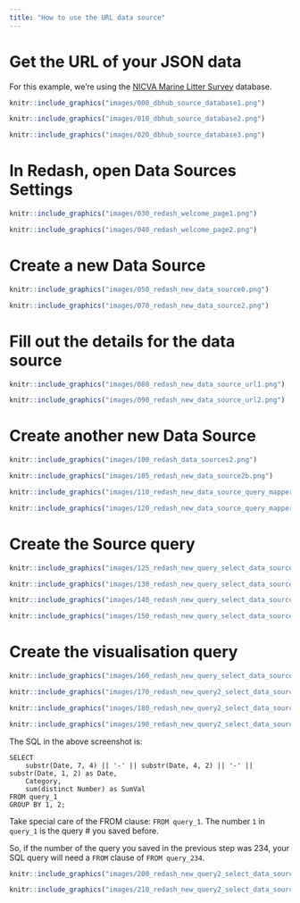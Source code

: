 ```yaml
---
title: "How to use the URL data source"
---
```


# Get the URL of your JSON data

For this example, we're using the [NICVA Marine Litter Survey](https://dbhub.io/nicva/Marine%20Litter%20Survey%20(Keep%20Northern%20Ireland%20Beautiful).sqlite) database.

```r
knitr::include_graphics("images/000_dbhub_source_database1.png")
```

```r
knitr::include_graphics("images/010_dbhub_source_database2.png")
```

```r
knitr::include_graphics("images/020_dbhub_source_database3.png")
```

# In Redash, open Data Sources Settings

```r
knitr::include_graphics("images/030_redash_welcome_page1.png")
```

```r
knitr::include_graphics("images/040_redash_welcome_page2.png")
```

# Create a new Data Source

```r
knitr::include_graphics("images/050_redash_new_data_source0.png")
```

```r
knitr::include_graphics("images/070_redash_new_data_source2.png")
```

# Fill out the details for the data source

```r
knitr::include_graphics("images/080_redash_new_data_source_url1.png")
```

```r
knitr::include_graphics("images/090_redash_new_data_source_url2.png")
```

# Create another new Data Source

```r
knitr::include_graphics("images/100_redash_data_sources2.png")
```

```r
knitr::include_graphics("images/105_redash_new_data_source2b.png")
```

```r
knitr::include_graphics("images/110_redash_new_data_source_query_mapper1.png")
```

```r
knitr::include_graphics("images/120_redash_new_data_source_query_mapper2.png")
```

# Create the Source query

```r
knitr::include_graphics("images/125_redash_new_query_select_data_source0.png")
```

```r
knitr::include_graphics("images/130_redash_new_query_select_data_source1.png")
```

```r
knitr::include_graphics("images/140_redash_new_query_select_data_source2.png")
```

```r
knitr::include_graphics("images/150_redash_new_query_select_data_source3.png")
```

# Create the visualisation query

```r
knitr::include_graphics("images/160_redash_new_query_select_data_source4.png")
```

```r
knitr::include_graphics("images/170_redash_new_query2_select_data_source1.png")
```

```r
knitr::include_graphics("images/180_redash_new_query2_select_data_source2.png")
```

```r
knitr::include_graphics("images/190_redash_new_query2_select_data_source3.png")
```

The SQL in the above screenshot is:

```
SELECT
    substr(Date, 7, 4) || '-' || substr(Date, 4, 2) || '-' || substr(Date, 1, 2) as Date,
    Category,
    sum(distinct Number) as SumVal
FROM query_1
GROUP BY 1, 2;
```

Take special care of the FROM clause: `FROM query_1`.  The number `1` in `query_1`
is the query # you saved before.

So, if the number of the query you saved in the previous step was 234, your SQL
query will need a `FROM` clause of `FROM query_234`.

```r
knitr::include_graphics("images/200_redash_new_query2_select_data_source4.png")
```

```r
knitr::include_graphics("images/210_redash_new_query2_select_data_source5.png")
```
